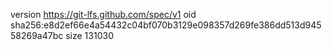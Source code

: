 version https://git-lfs.github.com/spec/v1
oid sha256:e8d2ef66e4a54432c04bf070b3129e098357d269fe386dd513d94558269a47bc
size 131030
